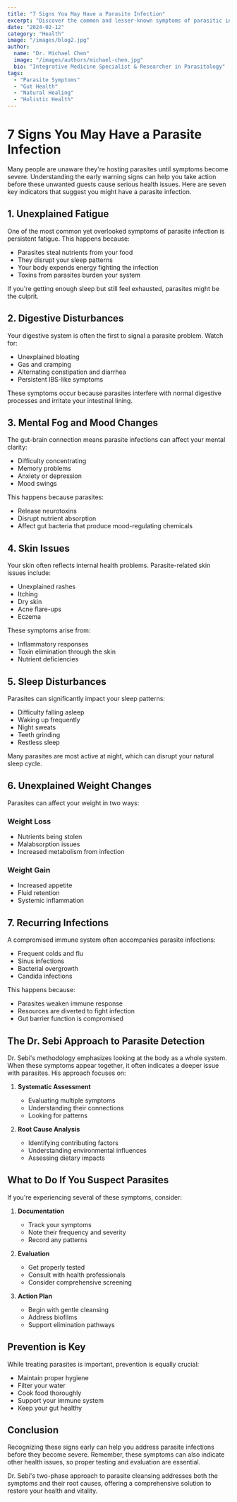 ```yaml
---
title: "7 Signs You May Have a Parasite Infection"
excerpt: "Discover the common and lesser-known symptoms of parasitic infections that often go unnoticed."
date: "2024-02-12"
category: "Health"
image: "/images/blog2.jpg"
author:
  name: "Dr. Michael Chen"
  image: "/images/authors/michael-chen.jpg"
  bio: "Integrative Medicine Specialist & Researcher in Parasitology"
tags:
  - "Parasite Symptoms"
  - "Gut Health"
  - "Natural Healing"
  - "Holistic Health"
---
```


# 7 Signs You May Have a Parasite Infection

Many people are unaware they're hosting parasites until symptoms become severe. Understanding the early warning signs can help you take action before these unwanted guests cause serious health issues. Here are seven key indicators that suggest you might have a parasite infection.

## 1. Unexplained Fatigue

One of the most common yet overlooked symptoms of parasite infection is persistent fatigue. This happens because:

- Parasites steal nutrients from your food
- They disrupt your sleep patterns
- Your body expends energy fighting the infection
- Toxins from parasites burden your system

If you're getting enough sleep but still feel exhausted, parasites might be the culprit.

## 2. Digestive Disturbances

Your digestive system is often the first to signal a parasite problem. Watch for:

- Unexplained bloating
- Gas and cramping
- Alternating constipation and diarrhea
- Persistent IBS-like symptoms

These symptoms occur because parasites interfere with normal digestive processes and irritate your intestinal lining.

## 3. Mental Fog and Mood Changes

The gut-brain connection means parasite infections can affect your mental clarity:

- Difficulty concentrating
- Memory problems
- Anxiety or depression
- Mood swings

This happens because parasites:
- Release neurotoxins
- Disrupt nutrient absorption
- Affect gut bacteria that produce mood-regulating chemicals

## 4. Skin Issues

Your skin often reflects internal health problems. Parasite-related skin issues include:

- Unexplained rashes
- Itching
- Dry skin
- Acne flare-ups
- Eczema

These symptoms arise from:
- Inflammatory responses
- Toxin elimination through the skin
- Nutrient deficiencies

## 5. Sleep Disturbances

Parasites can significantly impact your sleep patterns:

- Difficulty falling asleep
- Waking up frequently
- Night sweats
- Teeth grinding
- Restless sleep

Many parasites are most active at night, which can disrupt your natural sleep cycle.

## 6. Unexplained Weight Changes

Parasites can affect your weight in two ways:

### Weight Loss
- Nutrients being stolen
- Malabsorption issues
- Increased metabolism from infection

### Weight Gain
- Increased appetite
- Fluid retention
- Systemic inflammation

## 7. Recurring Infections

A compromised immune system often accompanies parasite infections:

- Frequent colds and flu
- Sinus infections
- Bacterial overgrowth
- Candida infections

This happens because:
- Parasites weaken immune response
- Resources are diverted to fight infection
- Gut barrier function is compromised

## The Dr. Sebi Approach to Parasite Detection

Dr. Sebi's methodology emphasizes looking at the body as a whole system. When these symptoms appear together, it often indicates a deeper issue with parasites. His approach focuses on:

1. **Systematic Assessment**
   - Evaluating multiple symptoms
   - Understanding their connections
   - Looking for patterns

2. **Root Cause Analysis**
   - Identifying contributing factors
   - Understanding environmental influences
   - Assessing dietary impacts

## What to Do If You Suspect Parasites

If you're experiencing several of these symptoms, consider:

1. **Documentation**
   - Track your symptoms
   - Note their frequency and severity
   - Record any patterns

2. **Evaluation**
   - Get properly tested
   - Consult with health professionals
   - Consider comprehensive screening

3. **Action Plan**
   - Begin with gentle cleansing
   - Address biofilms
   - Support elimination pathways

## Prevention is Key

While treating parasites is important, prevention is equally crucial:

- Maintain proper hygiene
- Filter your water
- Cook food thoroughly
- Support your immune system
- Keep your gut healthy

## Conclusion

Recognizing these signs early can help you address parasite infections before they become severe. Remember, these symptoms can also indicate other health issues, so proper testing and evaluation are essential.

Dr. Sebi's two-phase approach to parasite cleansing addresses both the symptoms and their root causes, offering a comprehensive solution to restore your health and vitality.

<HiddenParasiteCTA variant="compact" /> 
